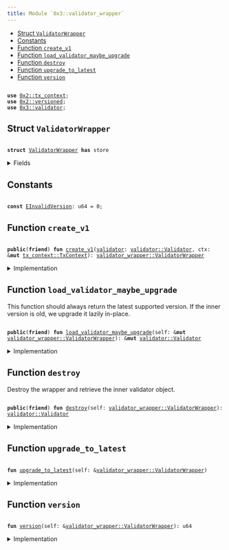 ```yaml
---
title: Module `0x3::validator_wrapper`
---
```




-  [Struct `ValidatorWrapper`](#0x3_validator_wrapper_ValidatorWrapper)
-  [Constants](#@Constants_0)
-  [Function `create_v1`](#0x3_validator_wrapper_create_v1)
-  [Function `load_validator_maybe_upgrade`](#0x3_validator_wrapper_load_validator_maybe_upgrade)
-  [Function `destroy`](#0x3_validator_wrapper_destroy)
-  [Function `upgrade_to_latest`](#0x3_validator_wrapper_upgrade_to_latest)
-  [Function `version`](#0x3_validator_wrapper_version)


<pre><code>
<b>use</b> <a href="../iota-framework/tx_context.md#0x2_tx_context">0x2::tx_context</a>;
<b>use</b> <a href="../iota-framework/versioned.md#0x2_versioned">0x2::versioned</a>;
<b>use</b> <a href="validator.md#0x3_validator">0x3::validator</a>;
</code></pre>



<Link id="0x3_validator_wrapper_ValidatorWrapper"></Link>

## Struct `ValidatorWrapper`



<pre><code>
<b>struct</b> <a href="validator_wrapper.md#0x3_validator_wrapper_ValidatorWrapper">ValidatorWrapper</a> <b>has</b> store
</code></pre>



<details>
<summary>Fields</summary>


<dl>
<dt>
<code>
inner: <a href="../iota-framework/versioned.md#0x2_versioned_Versioned">versioned::Versioned</a></code>
</dt>
<dd>

</dd>
</dl>


</details>

<Link id="@Constants_0"></Link>

## Constants


<Link id="0x3_validator_wrapper_EInvalidVersion"></Link>



<pre><code>
<b>const</b> <a href="validator_wrapper.md#0x3_validator_wrapper_EInvalidVersion">EInvalidVersion</a>: u64 = 0;
</code></pre>



<Link id="0x3_validator_wrapper_create_v1"></Link>

## Function `create_v1`



<pre><code>
<b>public</b>(<b>friend</b>) <b>fun</b> <a href="validator_wrapper.md#0x3_validator_wrapper_create_v1">create_v1</a>(<a href="validator.md#0x3_validator">validator</a>: <a href="validator.md#0x3_validator_Validator">validator::Validator</a>, ctx: &<b>mut</b> <a href="../iota-framework/tx_context.md#0x2_tx_context_TxContext">tx_context::TxContext</a>): <a href="validator_wrapper.md#0x3_validator_wrapper_ValidatorWrapper">validator_wrapper::ValidatorWrapper</a>
</code></pre>



<details>
<summary>Implementation</summary>


<pre><code>
<b>public</b>(package) <b>fun</b> <a href="validator_wrapper.md#0x3_validator_wrapper_create_v1">create_v1</a>(<a href="validator.md#0x3_validator">validator</a>: Validator, ctx: &<b>mut</b> TxContext): <a href="validator_wrapper.md#0x3_validator_wrapper_ValidatorWrapper">ValidatorWrapper</a> \{
    <a href="validator_wrapper.md#0x3_validator_wrapper_ValidatorWrapper">ValidatorWrapper</a> \{
        inner: <a href="../iota-framework/versioned.md#0x2_versioned_create">versioned::create</a>(1, <a href="validator.md#0x3_validator">validator</a>, ctx)
    }
}
</code></pre>



</details>

<Link id="0x3_validator_wrapper_load_validator_maybe_upgrade"></Link>

## Function `load_validator_maybe_upgrade`

This function should always return the latest supported version.
If the inner version is old, we upgrade it lazily in-place.


<pre><code>
<b>public</b>(<b>friend</b>) <b>fun</b> <a href="validator_wrapper.md#0x3_validator_wrapper_load_validator_maybe_upgrade">load_validator_maybe_upgrade</a>(self: &<b>mut</b> <a href="validator_wrapper.md#0x3_validator_wrapper_ValidatorWrapper">validator_wrapper::ValidatorWrapper</a>): &<b>mut</b> <a href="validator.md#0x3_validator_Validator">validator::Validator</a>
</code></pre>



<details>
<summary>Implementation</summary>


<pre><code>
<b>public</b>(package) <b>fun</b> <a href="validator_wrapper.md#0x3_validator_wrapper_load_validator_maybe_upgrade">load_validator_maybe_upgrade</a>(self: &<b>mut</b> <a href="validator_wrapper.md#0x3_validator_wrapper_ValidatorWrapper">ValidatorWrapper</a>): &<b>mut</b> Validator \{
    <a href="validator_wrapper.md#0x3_validator_wrapper_upgrade_to_latest">upgrade_to_latest</a>(self);
    <a href="../iota-framework/versioned.md#0x2_versioned_load_value_mut">versioned::load_value_mut</a>(&<b>mut</b> self.inner)
}
</code></pre>



</details>

<Link id="0x3_validator_wrapper_destroy"></Link>

## Function `destroy`

Destroy the wrapper and retrieve the inner validator object.


<pre><code>
<b>public</b>(<b>friend</b>) <b>fun</b> <a href="validator_wrapper.md#0x3_validator_wrapper_destroy">destroy</a>(self: <a href="validator_wrapper.md#0x3_validator_wrapper_ValidatorWrapper">validator_wrapper::ValidatorWrapper</a>): <a href="validator.md#0x3_validator_Validator">validator::Validator</a>
</code></pre>



<details>
<summary>Implementation</summary>


<pre><code>
<b>public</b>(package) <b>fun</b> <a href="validator_wrapper.md#0x3_validator_wrapper_destroy">destroy</a>(self: <a href="validator_wrapper.md#0x3_validator_wrapper_ValidatorWrapper">ValidatorWrapper</a>): Validator \{
    <a href="validator_wrapper.md#0x3_validator_wrapper_upgrade_to_latest">upgrade_to_latest</a>(&self);
    <b>let</b> <a href="validator_wrapper.md#0x3_validator_wrapper_ValidatorWrapper">ValidatorWrapper</a> \{ inner } = self;
    <a href="../iota-framework/versioned.md#0x2_versioned_destroy">versioned::destroy</a>(inner)
}
</code></pre>



</details>

<Link id="0x3_validator_wrapper_upgrade_to_latest"></Link>

## Function `upgrade_to_latest`



<pre><code>
<b>fun</b> <a href="validator_wrapper.md#0x3_validator_wrapper_upgrade_to_latest">upgrade_to_latest</a>(self: &<a href="validator_wrapper.md#0x3_validator_wrapper_ValidatorWrapper">validator_wrapper::ValidatorWrapper</a>)
</code></pre>



<details>
<summary>Implementation</summary>


<pre><code>
<b>fun</b> <a href="validator_wrapper.md#0x3_validator_wrapper_upgrade_to_latest">upgrade_to_latest</a>(self: &<a href="validator_wrapper.md#0x3_validator_wrapper_ValidatorWrapper">ValidatorWrapper</a>) \{
    <b>let</b> version = <a href="validator_wrapper.md#0x3_validator_wrapper_version">version</a>(self);
    // TODO: When new versions are added, we need <b>to</b> explicitly upgrade here.
    <b>assert</b>!(version == 1, <a href="validator_wrapper.md#0x3_validator_wrapper_EInvalidVersion">EInvalidVersion</a>);
}
</code></pre>



</details>

<Link id="0x3_validator_wrapper_version"></Link>

## Function `version`



<pre><code>
<b>fun</b> <a href="validator_wrapper.md#0x3_validator_wrapper_version">version</a>(self: &<a href="validator_wrapper.md#0x3_validator_wrapper_ValidatorWrapper">validator_wrapper::ValidatorWrapper</a>): u64
</code></pre>



<details>
<summary>Implementation</summary>


<pre><code>
<b>fun</b> <a href="validator_wrapper.md#0x3_validator_wrapper_version">version</a>(self: &<a href="validator_wrapper.md#0x3_validator_wrapper_ValidatorWrapper">ValidatorWrapper</a>): u64 \{
    <a href="../iota-framework/versioned.md#0x2_versioned_version">versioned::version</a>(&self.inner)
}
</code></pre>



</details>
